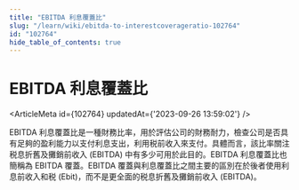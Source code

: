 ```yaml
---
title: "EBITDA 利息覆蓋比"
slug: "/learn/wiki/ebitda-to-interestcoverageratio-102764"
id: "102764"
hide_table_of_contents: true
---
```



# EBITDA 利息覆蓋比

<ArticleMeta id={102764} updatedAt={'2023-09-26 13:59:02'} />
<div className='border-solid border-b border-t-0 my-4 border-[var(--ifm-color-gray-300)]' />

EBITDA 利息覆蓋比是一種財務比率，用於評估公司的財務耐力，檢查公司是否具有足夠的盈利能力以支付利息支出，利用税前收入來支付。具體而言，該比率關注税息折舊及攤銷前收入 (EBITDA) 中有多少可用於此目的。EBITDA 利息覆蓋比也簡稱為 EBITDA 覆蓋。EBITDA 覆蓋與利息覆蓋比之間主要的區別在於後者使用利息前收入和税 (Ebit)，而不是更全面的税息折舊及攤銷前收入 (EBITDA)。
